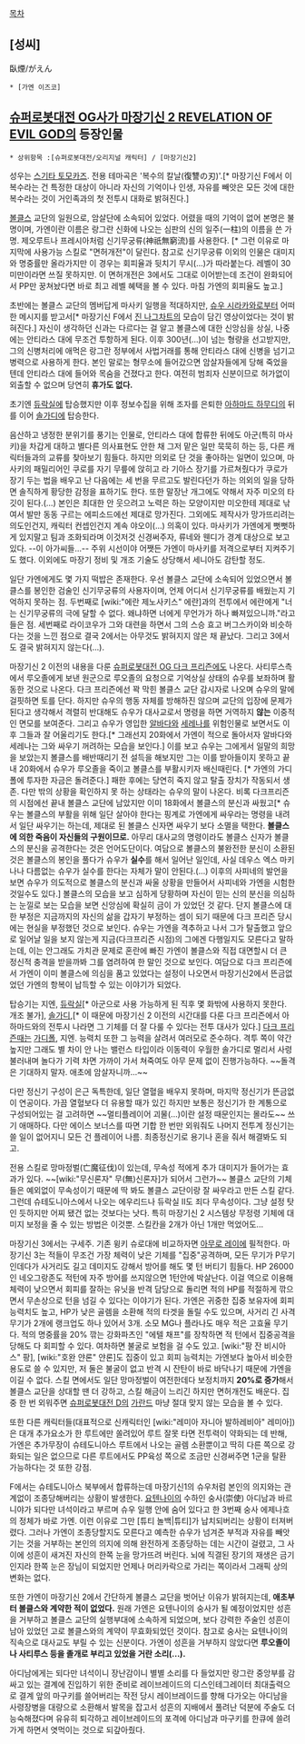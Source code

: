 [[목차]]
== [성씨] ==
臥煙/がえん
 * [가엔 이즈코]
== [[슈퍼로봇대전 OG사가 마장기신 2 REVELATION OF EVIL GOD]]의 등장인물 ==
 * 상위항목 :[슈퍼로봇대전/오리지널 캐릭터] / [마장기신2]

성우는 [[스기타 토모카즈]]. 전용 테마곡은 '복수의 칼날(復讐の刃)'.[* 마장기신 F에서 이 복수라는 건 특정한 대상이 아니라 자신의 기억이나 인생, 자유를 빼앗은 모든 것에 대한 복수라는 것이 거인족과의 첫 전투시 대화로 밝혀진다.]

[[볼클스]] 교단의 일원으로, 암살단에 소속되어 있었다. 어렸을 때의 기억이 없어 본명은 불명이며, 가엔이란 이름은 랑그란 신화에 나오는 심판의 신의 일주(一柱)의 이름을 쓴 가명. 제오루트나 프레시아처럼 신기무궁류(神祇無窮流)를 사용한다. [* 그런 이유로 마지막에 사용가능 스킬로 "면허개전"이 달린다. 참고로 신기무궁류 이외의 인물은 대미지와 명중률만 올라가지만 이 경우는 회피율과 뒷치기 무시(...)가 따라붙는다. 레벨이 30 미만이라면 쓰질 못하지만. 이 면허개전은 3에서도 그대로 이어받는데 조건이 완화되어서 PP만 꿍쳐놨다면 바로 최고 레벨 혜택을 볼 수 있다. 마침 가엔의 회피율도 높고.]

초반에는 볼클스 교단의 멤버답게 마사키 일행을 적대하지만, [[슈우 시라카와]]로부터 어떠한 메시지를 받고서[* 마장기신 F에서 [[진 나그차트]]의 모습이 담긴 영상이었다는 것이 밝혀진다.] 자신이 생각하던 신과는 다르다는 걸 알고 볼클스에 대한 신앙심을 상실, 나중에는 안티라스 대에 무조건 투항하게 된다. 이후 300년(...)이 넘는 형량을 선고받지만, 그의 신병처리에 애먹은 랑그란 정부에서 사법거래를 통해 안티라스 대에 신병을 넘기고 병력으로 사용하게 한다. 본인 말로는 형무소에 들어갔으면 암살자들에게 당해 죽었을 텐데 안티라스 대에 들어와 목숨을 건졌다고 한다. 여전히 범죄자 신분이므로 허가없이 외출할 수 없으며 당연히 '''휴가도 없다.'''

초기엔 [[듀락실]]에 탑승했지만 이후 정보수집을 위해 조자를 은퇴한 [[아하마드 하무디]]의 뒤를 이어 [[솔가디]]에 탑승한다.

음산하고 냉정한 분위기를 풍기는 인물로, 안티라스 대에 합류한 뒤에도 아군(특히 마사키)을 차갑게 대하고 별다른 의사표현도 안한 채 그저 맡은 일만 묵묵히 하는 등, 다른 캐릭터들과의 교류를 찾아보기 힘들다. 하지만 의외로 단 것을 좋아하는 일면이 있으며, 마사키의 패밀리어인 쿠로를 자기 무릎에 앉히고 라 기아스 장기를 가르쳐줬다가 쿠로가 장기 두는 법을 배우고 난 다음에는 세 번을 무르고도 발린다던가 하는 의외의 일을 당하면 솔직하게 황당한 감정을 표하기도 한다. 또한 말장난 개그에도 약해서 자주 미오의 타깃이 된다.(…) 본인은 최대한 안 웃으려고 노력은 하는 모양이지만 미오한테 제대로 낚여서 발만 동동 구르는 에피소드에선 제대로 망가진다. 그외에도 제작사가 망가뜨리려는 의도인건지, 캐릭터 컨셉인건지 계속 야오이(...) 의혹이 있다. 마사키가 가엔에게 뻣뻣하게 있지말고 팀과 조화되라며 이것저것 신경써주자, 류네와 웬디가 경계 대상으로 보고 있다. --이 아가씨들...-- 주위 시선이야 어쨋든 가엔이 마사키를 저격으로부터 지켜주기도 했다. 이외에도 마장기 정비 및 개조 기술도 상당해서 세니아도 감탄할 정도. 

일단 가엔에게도 몇 가지 떡밥은 존재한다. 우선 볼클스 교단에 소속되어 있었으면서 볼클스를 봉인한 검술인 신기무궁류의 사용자이며, 언제 어디서 신기무궁류를 배웠는지 기억하지 못하는 점. 두번째로 [wiki:"에란 제노사키스" 에란]과의 전투에서 에란에게 "너는 신기무궁류의 극에 달할 수 없다. 왜냐하면 너에게 무언가가 하나 빠져있으니까."라고 들은 점. 세번째로 라이코우가 그와 대련을 하면서 그의 스승 효고 버그스카이와 비슷하다는 것을 느낀 점으로 결국 2에서는 아무것도 밝혀지지 않은 채 끝났다. 그리고 3에서도 결국 밝혀지지 않는다(...).

마장기신 2 이전의 내용을 다룬 [[슈퍼로봇대전 OG 다크 프리즌]]에도 나온다. 사티루스측에서 루오졸에게 보낸 원군으로 루오졸의 요청으로 기억상실 상태의 슈우를 보좌하며 활동한 것으로 나온다. 다크 프리즌에선 꽉 막힌 볼클스 교단 감시자로 나오며 슈우의 말에 걸핏하면 토를 단다. 하지만 슈우의 행동 자체를 방해하진 않으며 교단의 입장에 문제가 된다고 생각해서 격렬히 반대해도  슈우가 대사교로서 명령을 하면 거역하지 '''않는''' 이중적인 면모를 보여준다. 그리고 슈우가 영입한 [[알바다 바이라린|알바다]]와 [[세레나 레시탈|세레나]]를 위험인물로 보면서도 이후 그들과 잘 어울리기도 한다.[* 그래선지 20화에서 가엔이 적으로 돌아서자 알바다와 세레나는 그와 싸우기 꺼려하는 모습을 보인다.] 이를 보고 슈우는 그에게서 일말의 희망을 보았는지 볼클스를 배반때리기 전 설득을 해보지만 그는 이를 받아들이지 못하고 끝내 20화에서 슈우가 루오졸을 죽이고 볼클스를 부활시키자 배신때린다. [* 가엔의 가디폴에 투자한 자금은 돌려준다.] 패한 후에는 당연히 죽지 않고 탈출 장치가 작동되서 생존. 다만 밖의 상황을 확인하지 못 하는 상태라는 슈우의 말이 나온다. 비록 다크프리즌의 시점에선 끝내 볼클스 교단에 남았지만 이미 18화에서 볼클스의 분신과 싸웠고[* 슈우는 볼클스의 부활을 위해 일단 살아야 한다는 핑계로 가엔에게 싸우라는 명령을 내려서 일단 싸우기는 하는데, 제대로 된 볼클스 신자면 싸우기 보다 소멸을 택한다. '''볼클스에 의한 죽음이 자신들의 구원이므로.''' 아무리 대사교의 명령이라도 볼클스 신자가 볼클스의 분신을 공격한다는 것은 언어도단이다. 여담으로 볼클스의 불완전한 분신이 소환된 것은 볼클스의 봉인을 풀다가 슈우가 '''실수'''를 해서 일어난 일인데, 사실 데우스 엑스 마키나나 다름없는 슈우가 실수를 한다는 자체가 말이 안된다.(...) 이후의 사피네의 발언을 보면 슈우가 의도적으로 볼클스의 분신과 싸울 상황을 만들어서 사피네와 가엔을 시험한 것일수도 있다.] 볼클스의 모습을 보고 심하게 당황하며 자신이 믿는 신의 분신을 의심하는 눈낄로 보는 모습을 보면 신앙심에 확실히 금이 가 있었던 것 같다. 단지 볼클스에 대한 부정은 지금까지의 자신의 삶을 갑자기 부정하는 셈이 되기 때문에 다크 프리즌 당시에는 현실을 부정했던 것으로 보인다. 슈우는 가엔을 격추하고 나서 그가 탈출했고 앞으로 일어날 일을 보지 않는게 지금(다크프리즌 시점)의 그에겐 다행일지도 모른다고 말하는데, 이는 안그래도 가치관 문제로 혼란에 빠진 가엔이 볼클스와 직접 대면할시 더 큰 정신적 충격을 받을까봐 그를 염려하여 한 말인 것으로 보인다. 여담으로 다크 프리즌에서 가엔이 이미 볼클스에 의심을 품고 있었다는 설정이 나오면서 마장기신2에서 뜬금없었던 가엔의 항복이 납득할 수 있는 이야기가 되었다. 

탑승기는 지엔, [[듀락실]][* 아군으로 사용 가능하게 된 직후 몇 화밖에 사용하지 못한다. 개조 불가], [[솔가디]],[* 이 때문에 마장기신 2 이전의 시간대를 다룬 다크 프리즌에서 아하마드와의 전투시 나라면 그 기체를 더 잘 다룰 수 있다는 전투 대사가 있다.] [[다크 프리즌]]때는 [[가디폴]], 지엔. 능력치 또한 그 능력을 살려서 여러모로 준수하다. 격투 쪽이 약간 높지만 그래도 별 차이 안 나는 밸런스 타입이라 이동력이 우월한 솔가디로 멀리서 사령 불러내며 놀다가 기력 차면 가까이 가서 쳐죽여도 아무 문제 없이 진행가능하다. ~~돌격은 기대하지 말자. 애초에 암살자니까...~~

다만 정신기 구성이 은근 독특한데, 일단 열혈을 배우지 못하며, 마지막 정신기가 뜬금없이 연공이다. 가끔 열혈보다 더 유용할 때가 있긴 하지만 보통은 정신기가 한 계통으로 구성되어있는 걸 고려하면 ~~멀티플레이어 괴물(...)이란 설정 때문인지는 몰라도~~ 쓰기 애매하다. 다만 에이스 보너스를 따면 기합 한 번만 외워줘도 나머지 전투계 정신기는 쓸 일이 없어지니 모든 건 플레이어 나름. 최종정신기로 용기나 혼을 줘서 해결봐도 되고.

전용 스킬로 망마정벌(亡魔征伐)이 있는데, 무속성 적에게 추가 대미지가 들어가는 효과가 있다. ~~[wiki:"무신론자" 무(無)신론자]가 되어서 그런가~~ 볼클스 교단의 기체들은 예외없이 무속성이기 때문에 딱 봐도 볼클스 교단이랑 잘 싸우라고 만든 스킬 같다. 그런데 슈테도니아스에서 나오는 에우리드나 듀락실 II도 죄다 무속성이다. 그냥 설정 탓인 듯하지만 어찌 됐건 없는 것보다는 낫다. 특히 마장기신 2 시스템상 무정령 기체에 대미지 보정을 줄 수 있는 방법은 이것뿐. 스킬칸을 2개가 아닌 1개만 먹었어도...

마장기신 3에서는 구세주. 기존 윙키 슈로대에 비교하자면 [[아무로 레이]]에 필적한다. 마장기신 3는 적들이 무조건 가장 체력이 낮은 기체를 "집중"공격하며, 모든 무기가 P무기인데다가 사거리도 길고 데미지도 강해서 방어를 해도 몇 턴 버티기 힘들다. HP 26000인 네오그랑존도 적턴에 자주 방어를 쓰지않으면 1턴안에 박살난다. 이걸 역으로 이용해 체력이 낮으면서 회피를 잘하는 유닛을 반격 담당으로 돌리면 적의 HP를 적절하게 깎으면서 무손상으로 턴을 넘길 수 있다는 이야기가 된다. 가엔은 귀중한 집중 보유자에 회피 능력치도 높고, HP가 낮은 골렘을 소환해 적의 타겟을 돌릴 수도 있으며, 사거리 긴 사격 무기가 2개에 랭크업도 하나 있어서 3개. 소모 MG나 플라나도 매우 적은 고효율 무기다. 적의 명중률을 20% 깎는 강화파츠인 "에텔 채프"를 장착하면 적 턴에서 집중공격을 당해도 다 회피할 수 있다. 여차하면 불굴로 보험을 걸 수도 있고. [wiki:"팡 잔 비시아스" 팡], [wiki:"호완 얀론" 얀론]도 집중이 있고 회피 능력치는 가엔보다 높아서 비슷한 용도로 쓸 수 있지만, 저 둘은 불굴이 없고 반격 시 잔탄이 바로 바닥나기 때문에 가엔을 이길 수 없다. 스킬 면에서도 일단 망마정벌이 여전한데다 보정치까지 '''20%로 증가'''해서 볼클스 교단을 상대할 땐 더 강하고, 스킬 해금이 느리긴 하지만 면허개전도 배운다. 집중 한 번 외워주면 [[슈퍼로봇대전 D]]의 [[가란드]] 마냥 절대 맞지 않는 모습을 볼 수 있다. 

또한 다른 캐릭터들(대표적으로 신캐릭터인 [wiki:"레미아 자니아 발하레비아" 레미아])은 대개 추가요소가 한 루트에만 쏠려있어 루트 잘못 타면 전투력이 약화되는 데 반해, 가엔은 추가무장이 슈테도니아스 루트에서 나오는 골렘 소환뿐이고 딱히 다른 쪽으로 강화되는 일은 없으므로 다른 루트에서도 PP육성 쪽으로 조금만 신경써주면 1군을 탈환 가능하다는 것 또한 강점.

F에서는 슈테도니아스 북부에서 합류하는데 마장기신1의 슈우처럼 본인의 의지와는 관계없이 조종당해버리는 상황이 발생한다. [[요텐나이]]의 수하인 숭사(崇使) 아디남과 바르니야가 되다만 녀석이라고 부르며 슈우 일행 안에 숨어 있다고 한 3번째 숭사 에제나흐의 정체가 바로 가엔. 이런 이유로 그만 [튜티 놀백|튜티]가 납치되버리는 상황이 터져버렸다. 그러나 가엔이 조종당할지도 모른다고 예측한 슈우가 넘겨준 부적과 자유를 빼앗기는 것을 거부하는 본인의 의지에 의해 완전하게 조종당하는 데는 시간이 걸렸고, 그 사이에 성흔이 새겨진 자신의 한쪽 눈을 망가뜨려 버린다. 뇌에 직결된 장기의 재생은 금기인지라 한쪽 눈은 장님이 되었지만 언제나 머리카락으로 가리는 쪽이라서 그래픽 상의 변화는 없다.

또한 가엔이 마장기신 2에서 간단하게 볼클스 교단을 벗어난 이유가 밝혀지는데, '''애초부터 볼클스와 계약한 적이 없었다.''' 원래 가엔은 요텐나이의 숭사가 될 예정이었지만 성흔을 거부하고 볼클스 교단의 실행부대에 소속하게 되었으며, 보다 강력한 주술인 성흔이 남아 있었던 고로 볼클스와의 계약이 무효화되었던 것이다. 참고로 숭사는 요텐나이의 직속으로 대사교도 부릴 수 있는 신분이다. 가엔이 성흔을 거부하지 않았다면 '''루오졸이나 사티루스 등을 졸개로 부리고 있었을 거란 소리(...).'''

아디남에게는 되다만 녀석이니 장난감이니 별별 소리를 다 들었지만 랑그란 중앙부를 감싸고 있는 결계에 진입하기 위한 준비로 레이브레이드의 디스인테그레이터 최대출력으로 결계 앞의 마구키를 쓸어버리는 작전 당시 레이브레이드를 향해 다가오는 아디남을 사령장병을 대량으로 소환해서 발목을 잡고서 성흔의 지배에서 풀려난 덕분에 주술도 더 능숙해졌다며 유유히 퇴각하고 레이브레이드의 포격에 아디남과 마구키를 한큐에 쓸려가게 하면서 엿먹이는 것으로 되갚아줬다.
